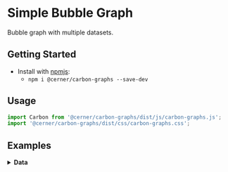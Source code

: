 
# Simple Bubble Graph

Bubble graph with multiple datasets.

## Getting Started

- Install with [npmjs](https://www.npmjs.com):
  - `npm i @cerner/carbon-graphs --save-dev`

## Usage

```jsx
import Carbon from '@cerner/carbon-graphs/dist/js/carbon-graphs.js';
import '@cerner/carbon-graphs/dist/css/carbon-graphs.css';
```

## Examples
<BubbleMultipleDatasetExample />

<details>
<summary style={{fontSize: 24 }}>
<b>Data</b>
</summary>

### Graph Config object
<GraphConfig />

### Data object
<DataObject />
</details>
